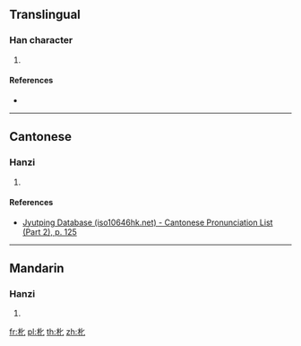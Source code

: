 ==Translingual==

===Han character===
{{Han char|rn=75|rad=木|as=02|sn=6|four=51010|canj=DP|ids=⿰木匕}}

# {{defn|Han|sort=木02}}

====References====
* {{Han ref|kx=0510.150|dkj=14438|dj=0894.120|hdz=21156.010|uh=673C|ud=26428|bh=C9F5|bd=51701}}

----

==Cantonese==

===Hanzi===
{{yue-hanzi|jyut=[[pei4]]|y=pei4}}

# {{defn|lang=yue|sort=木02}}

====References====
* [http://www.iso10646hk.net/jp/document/download.jsp Jyutping Database (iso10646hk.net) - Cantonese Pronunciation List (Part 2), p. 125]

----

==Mandarin==

===Hanzi===
{{cmn-hanzi|pin=[[bǐ]] ([[bi3]])|wg=pi<sup>3</sup>}}

# {{defn|lang=cmn|sort=木02}}

[[fr:朼]]
[[pl:朼]]
[[th:朼]]
[[zh:朼]]